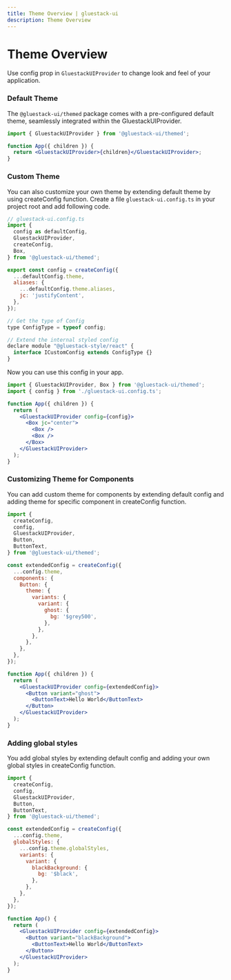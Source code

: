 ```yaml
---
title: Theme Overview | gluestack-ui
description: Theme Overview
---
```



<Meta title="Theme/Overview" />

# Theme Overview

Use config prop in `GluestackUIProvider` to change look and feel of your application.

### Default Theme

The `@gluestack-ui/themed` package comes with a pre-configured default theme, seamlessly integrated within the GluestackUIProvider.

```jsx
import { GluestackUIProvider } from '@gluestack-ui/themed';

function App({ children }) {
  return <GluestackUIProvider>{children}</GluestackUIProvider>;
}
```

### Custom Theme

You can also customize your own theme by extending default theme by using createConfig function. Create a file `gluestack-ui.config.ts` in your project root and add following code.

```jsx
// gluestack-ui.config.ts
import {
  config as defaultConfig,
  GluestackUIProvider,
  createConfig,
  Box,
} from '@gluestack-ui/themed';

export const config = createConfig({
  ...defaultConfig.theme,
  aliases: {
    ...defaultConfig.theme.aliases,
    jc: 'justifyContent',
  },
});

// Get the type of Config
type ConfigType = typeof config;

// Extend the internal styled config
declare module "@gluestack-style/react" {
  interface ICustomConfig extends ConfigType {}
}

```

Now you can use this config in your app.

```jsx
import { GluestackUIProvider, Box } from '@gluestack-ui/themed';
import { config } from './gluestack-ui.config.ts';

function App({ children }) {
  return (
    <GluestackUIProvider config={config}>
      <Box jc="center">
        <Box />
        <Box />
      </Box>
    </GluestackUIProvider>
  );
}
```

### Customizing Theme for Components

You can add custom theme for components by extending default config and adding theme for specific component in createConfig function.

```jsx
import {
  createConfig,
  config,
  GluestackUIProvider,
  Button,
  ButtonText,
} from '@gluestack-ui/themed';

const extendedConfig = createConfig({
  ...config.theme,
  components: {
    Button: {
      theme: {
        variants: {
          variant: {
            ghost: {
              bg: '$grey500',
            },
          },
        },
      },
    },
  },
});

function App({ children }) {
  return (
    <GluestackUIProvider config={extendedConfig}>
      <Button variant="ghost">
        <ButtonText>Hello World</ButtonText>
      </Button>
    </GluestackUIProvider>
  );
}
```

### Adding global styles

You add global styles by extending default config and adding your own global styles in createConfig function.

```jsx
import {
  createConfig,
  config,
  GluestackUIProvider,
  Button,
  ButtonText,
} from '@gluestack-ui/themed';

const extendedConfig = createConfig({
  ...config.theme,
  globalStyles: {
    ...config.theme.globalStyles,
    variants: {
      variant: {
        blackBackground: {
          bg: '$black',
        },
      },
    },
  },
});

function App() {
  return (
    <GluestackUIProvider config={extendedConfig}>
      <Button variant="blackBackground">
        <ButtonText>Hello World</ButtonText>
      </Button>
    </GluestackUIProvider>
  );
}
```
